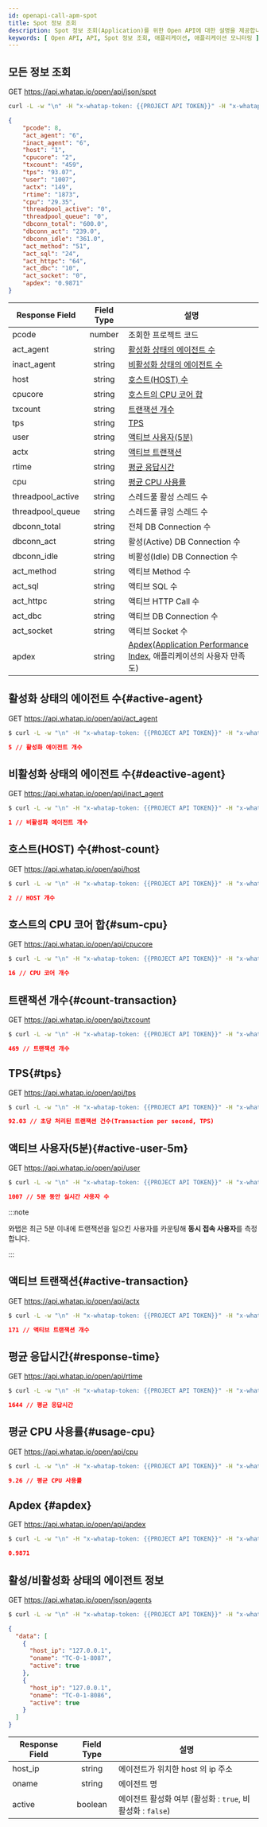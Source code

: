 ```yaml
---
id: openapi-call-apm-spot
title: Spot 정보 조회
description: Spot 정보 조회(Application)를 위한 Open API에 대한 설명을 제공합니다.
keywords: [ Open API, API, Spot 정보 조회, 애플리케이션, 애플리케이션 모니터링 ]
---
```


## 모든 정보 조회

<span class='apitype'>GET</span> https://api.whatap.io/open/api/json/spot

```bash title='command'
curl -L -w "\n" -H "x-whatap-token: {{PROJECT API TOKEN}}" -H "x-whatap-pcode: {{projectCode}}" "https://api.whatap.io/open/api/json/spot"
```

```json title='response'
{
    "pcode": 8,
    "act_agent": "6",
    "inact_agent": "6",
    "host": "1",
    "cpucore": "2",
    "txcount": "459",
    "tps": "93.07",
    "user": "1007",
    "actx": "149",
    "rtime": "1873",
    "cpu": "29.35",
    "threadpool_active": "0",
    "threadpool_queue": "0",
    "dbconn_total": "600.0",
    "dbconn_act": "239.0",
    "dbconn_idle": "361.0",
    "act_method": "51",
    "act_sql": "24",
    "act_httpc": "64",
    "act_dbc": "10",
    "act_socket": "0",
    "apdex": "0.9871"
}
```

| Response Field | Field Type | 설명 |
| --- | :-: | --- |
| pcode | <span class='api'>number</span> | 조회한 프로젝트 코드 |
| act_agent | <span class='api'>string</span> | [활성화 상태의 에이전트 수](#active-agent) |
| inact_agent | <span class='api'>string</span> | [비활성화 상태의 에이전트 수](#deactive-agent) |
| host | <span class='api'>string</span> | [호스트(HOST) 수](#host-count) |
| cpucore | <span class='api'>string</span> | [호스트의 CPU 코어 합](#sum-cpu) |
| txcount | <span class='api'>string</span> | [트랜잭션 개수](#count-transaction) |
| tps | <span class='api'>string</span> | [TPS](#tps) |
| user | <span class='api'>string</span> | [액티브 사용자(5분)](#active-user-5m) |
| actx | <span class='api'>string</span> | [액티브 트랜잭션](#active-transaction) |
| rtime | <span class='api'>string</span> | [평균 응답시간](#response-time) |
| cpu | <span class='api'>string</span> | [평균 CPU 사용률](#usage-cpu) |
| threadpool_active | <span class='api'>string</span> | 스레드풀 활성 스레드 수 |
| threadpool_queue | <span class='api'>string</span> | 스레드풀 큐잉 스레드 수 |
| dbconn_total | <span class='api'>string</span> | 전체 DB Connection 수 |
| dbconn_act | <span class='api'>string</span> | 활성(Active) DB Connection 수 |
| dbconn_idle | <span class='api'>string</span> | 비활성(Idle) DB Connection 수 |
| act_method | <span class='api'>string</span> | 액티브 Method 수 |
| act_sql | <span class='api'>string</span> | 액티브 SQL 수 |
| act_httpc | <span class='api'>string</span> | 액티브 HTTP Call 수 |
| act_dbc | <span class='api'>string</span> | 액티브 DB Connection 수 |
| act_socket | <span class='api'>string</span> | 액티브 Socket 수 |
| apdex | <span class='api'>string</span> | [Apdex](#apdex)([Application Performance Index](https://www.apdex.org/), 애플리케이션의 사용자 만족도) |


## 활성화 상태의 에이전트 수{#active-agent}

<span class='apitype'>GET</span> https://api.whatap.io/open/api/act_agent

```bash title='command'
$ curl -L -w "\n" -H "x-whatap-token: {{PROJECT API TOKEN}}" -H "x-whatap-pcode: {{projectCode}}" "https://api.whatap.io/open/api/act_agent"
```

```json title='response'
5 // 활성화 에이전트 개수
```

## 비활성화 상태의 에이전트 수{#deactive-agent}

<span class='apitype'>GET</span> https://api.whatap.io/open/api/inact_agent

```bash title='command'
$ curl -L -w "\n" -H "x-whatap-token: {{PROJECT API TOKEN}}" -H "x-whatap-pcode: {{projectCode}}" "https://api.whatap.io/open/api/inact_agent"
```

```json title='response'
1 // 비활성화 에이전트 개수
```

## 호스트(HOST) 수{#host-count}

<span class='apitype'>GET</span> https://api.whatap.io/open/api/host

```bash title='command'
$ curl -L -w "\n" -H "x-whatap-token: {{PROJECT API TOKEN}}" -H "x-whatap-pcode: {{projectCode}}" "https://api.whatap.io/open/api/host"
```

```json title='response'
2 // HOST 개수
```

## 호스트의 CPU 코어 합{#sum-cpu}

<span class='apitype'>GET</span> https://api.whatap.io/open/api/cpucore

```bash title='command'
$ curl -L -w "\n" -H "x-whatap-token: {{PROJECT API TOKEN}}" -H "x-whatap-pcode: {{projectCode}}" "https://api.whatap.io/open/api/cpucore"
```

```json title='response'
16 // CPU 코어 개수
```

## 트랜잭션 개수{#count-transaction}

<span class='apitype'>GET</span> https://api.whatap.io/open/api/txcount

```bash title='command'
$ curl -L -w "\n" -H "x-whatap-token: {{PROJECT API TOKEN}}" -H "x-whatap-pcode: {{projectCode}}" "https://api.whatap.io/open/api/txcount"
```

```json title='response'
469 // 트랜잭션 개수
```

## TPS{#tps}

<span class='apitype'>GET</span> https://api.whatap.io/open/api/tps

```bash title='command'
$ curl -L -w "\n" -H "x-whatap-token: {{PROJECT API TOKEN}}" -H "x-whatap-pcode: {{projectCode}}" "https://api.whatap.io/open/api/tps"
```

```json title='response'
92.03 // 초당 처리된 트랜잭션 건수(Transaction per second, TPS)
```

## 액티브 사용자(5분){#active-user-5m}

<span class='apitype'>GET</span> https://api.whatap.io/open/api/user

```bash title='command'
$ curl -L -w "\n" -H "x-whatap-token: {{PROJECT API TOKEN}}" -H "x-whatap-pcode: {{projectCode}}" "https://api.whatap.io/open/api/user"
```

```json title='response'
1007 // 5분 동안 실시간 사용자 수
```

:::note 

와탭은 최근 5분 이내에 트랜잭션을 일으킨 사용자를 카운팅해 **동시 접속 사용자**를 측정합니다.

:::

## 액티브 트랜잭션{#active-transaction}

<span class='apitype'>GET</span> https://api.whatap.io/open/api/actx

```bash title='command'
$ curl -L -w "\n" -H "x-whatap-token: {{PROJECT API TOKEN}}" -H "x-whatap-pcode: {{projectCode}}" "https://api.whatap.io/open/api/actx"
```

```json title='response'
171 // 액티브 트랜잭션 개수
```

## 평균 응답시간{#response-time}

<span class='apitype'>GET</span> https://api.whatap.io/open/api/rtime

```bash title='command'
$ curl -L -w "\n" -H "x-whatap-token: {{PROJECT API TOKEN}}" -H "x-whatap-pcode: {{projectCode}}" "https://api.whatap.io/open/api/rtime"
```

```json title='response'
1644 // 평균 응답시간
```

## 평균 CPU 사용률{#usage-cpu}

<span class='apitype'>GET</span> https://api.whatap.io/open/api/cpu

```bash title='command'
$ curl -L -w "\n" -H "x-whatap-token: {{PROJECT API TOKEN}}" -H "x-whatap-pcode: {{projectCode}}" "https://api.whatap.io/open/api/cpu"
```

```json title='response'
9.26 // 평균 CPU 사용률
```

## Apdex {#apdex}

<span class='apitype'>GET</span> https://api.whatap.io/open/api/apdex

```bash title='command'
$ curl -L -w "\n" -H "x-whatap-token: {{PROJECT API TOKEN}}" -H "x-whatap-pcode: {{projectCode}}" "https://api.whatap.io/open/api/apdex"
```

```json title='response'
0.9871
```

## 활성/비활성화 상태의 에이전트 정보

<span class='apitype'>GET</span> https://api.whatap.io/open/json/agents

```bash title='command'
$ curl -L -w "\n" -H "x-whatap-token: {{PROJECT API TOKEN}}" -H "x-whatap-pcode: {{projectCode}}" "https://api.whatap.io/open/json/agents"
```

```json title='response'
{
  "data": [
    {
      "host_ip": "127.0.0.1",
      "oname": "TC-0-1-8087",
      "active": true
    },
    {
      "host_ip": "127.0.0.1",
      "oname": "TC-0-1-8086",
      "active": true
    }
  ]
}
```

| Response Field |            Field Type            | 설명                                                       |
| -------------- | :------------------------------: | ---------------------------------------------------------- |
| host_ip        | <span class='api'>string</span>  | 에이전트가 위치한 host 의 ip 주소                          |
| oname          | <span class='api'>string</span>  | 에이전트 명                                                |
| active         | <span class='api'>boolean</span> | 에이전트 활성화 여부 (활성화 : `true`, 비활성화 : `false`) |
